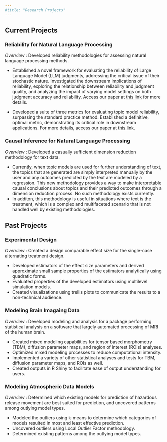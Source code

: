 ```yaml
---
#title: "Research Projects"
---
```


## Current Projects

### Reliability for Natural Language Processing

*Overview* : Developed reliability methodologies for assessing natural language processing methods. 

- Established a novel framework for evaluating the reliability of Large Language Model (LLM) judgments, addressing the critical issue of their stochastic nature. Investigated the downstream implications of reliability, exploring the relationship between reliability and judgment quality, and analyzing the impact of varying model settings on both judgment accuracy and reliability. Access our paper at [this link](https://google.com) for more details.

- Developed a suite of three metrics for evaluating topic model reliability, surpassing the standard practice method. Established a definitive, optimal metric, demonstrating its critical role in downstream applications. For more details, access our paper at [this link](https://doi.org/10.48550/arXiv.2410.23186).

### Causal Inference for Natural Language Processing

*Overview* : Developed a casually sufficient dimension reduction methodology for text data.

- Currently, when topic models are used for further understanding of text, the topics that are generated are simply interpreted manually by the user and any outcomes predicted by the text are modeled by a regression. This new methodology provides a way to make interpretable causal conclusions about topics and their predicted outcomes through a dimension reduction process. No such methodology exists currently. 
- In additon, this methodology is useful in situations where text is the treatment, which is a complex and multifaceted scenario that is not handled well by existing methodologies.

## Past Projects

### Experimental Design

*Overview* : Created a design comparable effect size for the single-case alternating treatment design.

- Developed estimators of the effect size parameters and derived approximate small sample properties of the estimators analytically using quadratic forms. 
- Evaluated properties of the developed estimators using multilevel simulation models.
- Created visualizations using trellis plots to communicate the results to a non-technical audience.


### Modeling Brain Imagaing Data

*Overview* : Developed modeling and analysis for a package performing statistical analysis on a software that largely automated processing of MRI of the human brain.

- Created mixed modeling capabilities for tensor based morphometry (TBM), diffusion parameter maps, and region of interest (ROIs) analyses. 
- Optimized mixed modeling processes to reduce computational intensity.
- Implemented a variety of other statistical analyses and tests for TBM, diffusion parameter maps, and ROIs as well. 
- Created outputs in R Shiny to facilitate ease of output understanding for users.

### Modeling Atmospheric Data Models

*Overview* : Determined which existing models for prediction of hazardous release movement are best suited for prediction, and uncovered patterns among outlying model types.

- Modeled the outliers using k-means to determine which categories of models resulted in most and least effective prediction. 
- Uncovered outliers using Local Outlier Factor methodology.
- Determined existing patterns among the outlying model types.

